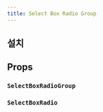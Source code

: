 ```yaml
---
title: Select Box Radio Group
---
```


<ComponentExample name="select-box-radio-group-preview" />

## 설치

<Installation name="select-box-group" />

## Props

### `SelectBoxRadioGroup`

<ReactTypeTable
  path="./registry/ui/select-box-group.tsx"
  name="SelectBoxRadioGroupProps"
/>

### `SelectBoxRadio`

<ReactTypeTable
  path="./registry/ui/select-box-group.tsx"
  name="SelectBoxRadioProps"
/>
